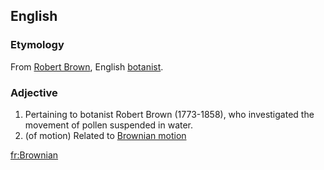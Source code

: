 ==English==

===Etymology===
From [[w:Robert Brown (botanist)|Robert Brown]], English [[botanist]].

===Adjective===
{{en-adj|-}}

# Pertaining to botanist Robert Brown (1773-1858), who investigated the movement of pollen suspended in water.
# (of motion) Related to [[Brownian motion]]

[[fr:Brownian]]